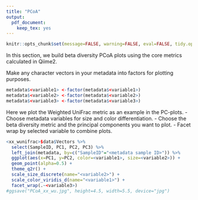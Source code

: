 ```yaml
---
title: "PCoA"
output: 
  pdf_document: 
    keep_tex: yes
---
```



```r
knitr::opts_chunk$set(message=FALSE, warning=FALSE, eval=FALSE, tidy.opts=list(width.cutoff=20), tidy=TRUE, wrap=TRUE)

```
In this section, we build beta diversity PCoA plots using the core metrics calculated in Qiime2.


Make any character vectors in your metadata into factors for plotting purposes.
```r
metadata$<variable1> <-factor(metadata$<variable1>)
metadata$<variable2> <-factor(metadata$<variable2>)
metadata$<variable3> <-factor(metadata$<variable3>)
```


Here we plot the Weighted UniFrac metric as an example in the PC-plots. 
 - Choose metadata variables for size and color differentiation. 
 - Choose the beta diversity metric and the principal components you want to plot.
 - Facet wrap by selected variable to combine plots.
```r
<xx_wunifrac>$data$Vectors %>%
  select(SampleID, PC1, PC2, PC3) %>% 
  left_join(metadata, by=c("SampleID"="<metadata sample ID>")) %>% 
  ggplot(aes(x=PC1, y=PC2, color=<variable1>, size=<variable2>)) +
  geom_point(alpha=0.5) +
  theme_q2r() +
  scale_size_discrete(name="<variable2>") +
  scale_color_viridis_d(name="<variable1>") +
  facet_wrap(.~<variable3>)
#ggsave("PCoA_xx_wu.jpg", height=4.5, width=5.5, device="jpg")
```



